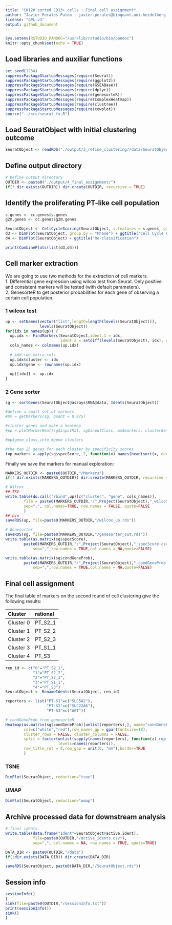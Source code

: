```yaml
---
title: "CK120 sorted CD13+ cells : Final cell assignment"
author: "Javier Perales-Paton - javier.perales@bioquant.uni-heidelberg.de"
license: "GPL-v3"
output: github_document
---
```

  
```r
Sys.setenv(RSTUDIO_PANDOC="/usr/lib/rstudio/bin/pandoc")
knitr::opts_chunk$set(echo = TRUE)
```

## Load libraries and auxiliar functions
```r
set.seed(1234)
suppressPackageStartupMessages(require(Seurat))
suppressPackageStartupMessages(require(ggplot2))
suppressPackageStartupMessages(require(GSEABase))
suppressPackageStartupMessages(require(dplyr))
suppressPackageStartupMessages(require(genesorteR))
suppressPackageStartupMessages(require(ComplexHeatmap))
suppressPackageStartupMessages(require(clustree))
suppressPackageStartupMessages(require(cowplot))
source("../src/seurat_fx.R")
```

## Load SeuratObject with initial clustering outcome
```r
SeuratObject <- readRDS("./output/3_refine_clustering//data/SeuratObject.rds")
```
## Define output directory
```r
# Define output directory
OUTDIR <- paste0("./output/4_final_assignment/")
if(! dir.exists(OUTDIR)) dir.create(OUTDIR, recursive = TRUE)
```


## Identify the proliferating PT-like cell population
```r
s.genes <- cc.genes$s.genes
g2m.genes <- cc.genes$g2m.genes

SeuratObject <- CellCycleScoring(SeuratObject, s.features = s.genes, g2m.features = g2m.genes, set.ident = FALSE)
d3 <- DimPlot(SeuratObject, group.by = "Phase") + ggtitle("Cell Cycle Phase")
d4 <- DimPlot(SeuratObject) + ggtitle("Re-classification")

print(CombinePlots(list(d3,d4)))

```


## Cell marker extraction
We are going to use two methods for the extraction of cell markers.   
1. Differential gene expression using wilcox test from Seurat. Only positive
   and consistent markers will be tested (with default parameters).   
2. GenesorteR to get posterior probabilities for each gene of observing a certain
cell population.

### 1 wilcox test

```r
up <- setNames(vector("list",length=length(levels(SeuratObject))), 
               levels(SeuratObject))
for(idx in names(up)) {
  up.idx <- FindMarkers(SeuratObject,ident.1 = idx, 
                        ident.2 = setdiff(levels(SeuratObject), idx), only.pos=T)
  cols_names <- colnames(up.idx)
  
  # Add two extra cols
  up.idx$cluster <- idx
  up.idx$gene <- rownames(up.idx)
  
  up[[idx]] <- up.idx
}
```

### 2 Gene sorter

```r
sg <- sortGenes(SeuratObject@assays$RNA@data, Idents(SeuratObject))

#define a small set of markers
#mm = getMarkers(sg, quant = 0.975)

#cluster genes and make a heatmap
#pp = plotMarkerHeat(sg$inputMat, sg$inputClass, mm$markers, clusterGenes=TRUE, outs = TRUE)

#pp$gene_class_info #gene clusters

#the top 25 genes for each cluster by specificity scores
top_markers = apply(sg$specScore, 2, function(x) names(head(sort(x, decreasing = TRUE), n = 25)))

```

Finally we save the markers for manual exploration:

```r
MARKERS_OUTDIR <- paste0(OUTDIR,"/Markers")
if(! dir.exists(MARKERS_OUTDIR)) dir.create(MARKERS_OUTDIR, recursive = TRUE)

# Wilcox
## TSV
write.table(do.call("rbind",up)[c("cluster", "gene", cols_names)],
	    file = paste0(MARKERS_OUTDIR,"/",Project(SeuratObject),"_wilcox_DEGs_up.csv"),
	    sep=",", col.names=TRUE, row.names = FALSE, quote=FALSE
	    )
## bin
saveRDS(up, file=paste0(MARKERS_OUTDIR,"/wilcox_up.rds"))

# Genesorter
saveRDS(sg, file=paste0(MARKERS_OUTDIR,"/genesorter_out.rds"))
write.table(as.matrix(sg$specScore), 
	    paste0(MARKERS_OUTDIR,"/",Project(SeuratObject),"_specScore.csv"),
            sep=",",row.names = TRUE,col.names = NA,quote=FALSE)

write.table(as.matrix(sg$condGeneProb), 
	    paste0(MARKERS_OUTDIR,"/",Project(SeuratObject),"_condGeneProb.csv"),
            sep=",",row.names = TRUE,col.names = NA,quote=FALSE)
```

## Final cell assignment
The final table of markers on the second round of cell clustering give the following results:

| Cluster | rational |
|:---|:---|
| Cluster 0 | PT_S2_1 |
| Cluster 1 | PT_S2_2 |
| Cluster 2 | PT_S2_3 |
| Cluster 3 | PT_S1_1 |
| Cluster 4 | PT_S3 |

```r
ren_id <- c("0"="PT_S2_1",
            "1"="PT_S2_2",
            "2"="PT_S2_3",
            "3"="PT_S1_1",
            "4"="PT_S3")
SeuratObject <- RenameIdents(SeuratObject, ren_id)
```

```r
reporters <- list("PT-S1"=c("SLC5A2"),
                  "PT-S2"=c("SLC22A6"),
                  "PT-S3"=c("AGT"))
```

```r
# condGeneProb from genesorteR
Heatmap(as.matrix(sg$condGeneProb)[unlist(reporters),], name="condGeneProb",
        col=c("white","red"),row_names_gp = gpar(fontsize=10),
        cluster_rows = FALSE, cluster_columns = FALSE,
        split = factor(unlist(sapply(names(reporters), function(z) rep(z,length(reporters[[z]])))),
                       levels=names(reporters)),
        row_title_rot = 0,row_gap = unit(0, "mm"),border=TRUE
        )
```

### TSNE
```r
DimPlot(SeuratObject, reduction="tsne")
```

### UMAP
```r
DimPlot(SeuratObject, reduction="umap")
```


## Archive processed data for downstream analysis

```r
# final idents
write.table(data.frame("Ident"=SeuratObject@active.ident),
            file=paste0(OUTDIR,"/active_idents.csv"),
            sep=",", col.names = NA, row.names = TRUE, quote=TRUE)
```

```r
DATA_DIR <- paste0(OUTDIR,"/data")
if(!dir.exists(DATA_DIR)) dir.create(DATA_DIR)
```

```r
saveRDS(SeuratObject, paste0(DATA_DIR,"/SeuratObject.rds"))
```                                                                                                                                                                                                         

## Session info

```r
sessionInfo()
{                                                                                                                                                                                                           
sink(file=paste0(OUTDIR,"/sessionInfo.txt"))
print(sessionInfo())
sink()
}
```
